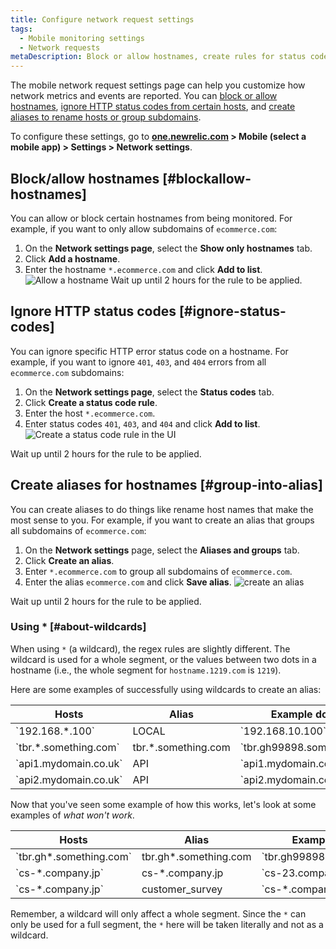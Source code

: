 ```yaml
---
title: Configure network request settings
tags:
  - Mobile monitoring settings
  - Network requests
metaDescription: Block or allow hostnames, create rules for status codes, and create aliases for hostnames.
---
```





The mobile network request settings page can help you customize how network metrics and events are reported. You can [block or allow hostnames](#blockallow-hostnames), [ignore HTTP status codes from certain hosts](#ignore-status-codes), and [create aliases to rename hosts or group subdomains](#group-into-alias).

To configure these settings, go to **[one.newrelic.com](https://one.newrelic.com/all-capabilities) > Mobile (select a mobile app) > Settings > Network settings**.

## Block/allow hostnames [#blockallow-hostnames]

You can allow or block certain hostnames from being monitored. For example, if you want to only allow subdomains of `ecommerce.com`:

1. On the **Network settings page**, select the **Show only hostnames** tab.
2. Click **Add a hostname**. 
3. Enter the hostname `*.ecommerce.com` and click **Add to list**.
<img
  title="Allow a hostname"
  alt="Allow a hostname"
  src={mobileAllowHostname}
    />
Wait up until 2 hours for the rule to be applied.

## Ignore HTTP status codes [#ignore-status-codes]

You can ignore specific HTTP error status code on a hostname. For example, if you want to ignore `401`, `403`, and `404` errors from all `ecommerce.com` subdomains:

1. On the **Network settings page**, select the **Status codes** tab.
2. Click **Create a status code rule**. 
3. Enter the host `*.ecommerce.com`.
4. Enter status codes `401`, `403`, and `404`  and click **Add to list**. 
<img
  title="Create a status code rule"
  alt="Create a status code rule in the UI"
  src={mobileNewStatusRule}
  />

Wait up until 2 hours for the rule to be applied.

## Create aliases for hostnames [#group-into-alias]

You can create aliases to do things like rename host names that make the most sense to you. For example, if you want to create an alias that groups all subdomains of `ecommerce.com`:

1. On the **Network settings** page, select the **Aliases and groups** tab.
2. Click **Create an alias**.
3. Enter `*.ecommerce.com` to group all subdomains of `ecommerce.com`.
4. Enter the alias `ecommerce.com` and click **Save alias**. 
 <img
  title="Create an alias"
  alt="create an alias"
  src={mobileCreateAlias}
  />

Wait up until 2 hours for the rule to be applied.

### Using * [#about-wildcards]

When using `*` (a wildcard), the regex rules are slightly different. The wildcard is used for a whole segment, or the values between two dots in a hostname (i.e., the whole segment for `hostname.1219.com` is `1219`).

Here are some examples of successfully using wildcards to create an alias:

<table>
  <thead>
    <tr>
      <th>
      Hosts
      </th>
      <th>
        Alias
      </th>
      <th>
        Example domain
      </th>
      <th>
        Result
      </th>
    </tr>
  </thead>
  <tbody>
    <tr>
      <td>
        `192.168.*.100`
      </td>
      <td>
        LOCAL
      </td>
      <td>
        `192.168.10.100`
      </td>
      <td>
        LOCAL
      </td>
    </tr>
    <tr>
      <td>
        `tbr.*.something.com`
      </td>
      <td>
        tbr.*.something.com
      </td>
      <td>
        `tbr.gh99898.something.com`
      </td>
      <td>
        tbr.*.something.com
      </td>
    </tr>
    <tr>
      <td>
        `api1.mydomain.co.uk`
      </td>
      <td>
        API
      </td>
      <td>
        `api1.mydomain.co.uk`
      </td>
      <td>
        API
      </td>
    </tr>
    <tr>
      <td>
        `api2.mydomain.co.uk`
      </td>
      <td>
        API
      </td>
      <td>
        `api2.mydomain.co.uk`
      </td>
      <td>
        API
      </td>
    </tr>
  </tbody>
</table>

Now that you've seen some example of how this works, let's look at some examples of *what won't work*.

<table>
  <thead>
    <tr>
      <th>
      Hosts
      </th>
      <th>
        Alias
      </th>
      <th>
        Example domain
      </th>
      <th>
        Result
      </th>
    </tr>
  </thead>
  <tbody>
    <tr>
      <td>
        `tbr.gh*.something.com`
      </td>
      <td>
        tbr.gh*.something.com
      </td>
      <td>
        `tbr.gh99898.something.com`
      </td>
      <td>
        tbr.gh99898.something.com
      </td>
    </tr>
    <tr>
      <td>
        `cs-*.company.jp`
      </td>
      <td>
        cs-*.company.jp
      </td>
      <td>
        `cs-23.company.jp`
      </td>
      <td>
        cs-23.company.jp
      </td>
    </tr>
    <tr>
      <td>
        `cs-*.company.jp`
      </td>
      <td>
        customer_survey
      </td>
      <td>
        `cs-*.company.jp`
      </td>
      <td>
        customer_survey
      </td>
    </tr>
  </tbody>
</table>

Remember, a wildcard will only affect a whole segment. Since the `*` can only be used for a full segment, the `*` here will be taken literally and not as a wildcard.